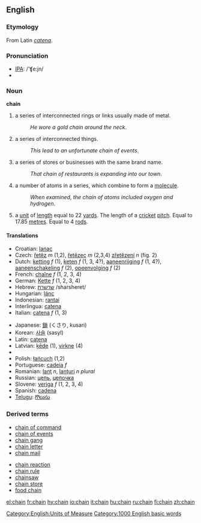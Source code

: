 ==English==

===Etymology===
From Latin ''[[catena]]''.

===Pronunciation===
*[[w:IPA|IPA]]: /'ʧe:jn/
*{{audio|en-us-chain.ogg|Audio (US)}}

===Noun===
'''chain'''
#a series of interconnected rings or links usually made of metal. 
#:''He wore a gold chain around the neck''.
#a series of interconnected things.
#:''This lead to an unfortunate chain of events''.
#a series of stores or businesses with the same brand name.
#:''That chain of restaurants is expanding into our town''.
#a number of atoms in a series, which combine to form a [[molecule]].
#:''When examined, the chain of atoms included oxygen and hydrogen''.
#a [[unit]] of [[length]] equal to 22 [[yard]]s. The length of a [[cricket]] [[pitch]]. Equal to 17.85 [[metre]]s. Equal to 4 [[rod]]s.

====Translations====
{{top}}
*Croatian: [[lanac]]
*Czech: [[řetěz]] ''m'' (1,2), [[řetězec]] ''m'' (2,3,4) [[zřetězení]] ''n'' (fig. 2)
*Dutch: [[ketting]] ''f'' (1), [[keten]] ''f'' (1, 3, 4?), [[aaneenrijging]] ''f'' (1, 4?), [[aaneenschakeling]] ''f'' (2), [[opeenvolging]] ''f'' (2)
*French: [[chaîne]] ''f'' (1, 2, 3, 4)
*German: [[Kette]] ''f'' (1, 2, 3, 4)
*Hebrew: [[:he:שרשרת|שרשרת]] /sharsheret/
*Hungarian: [[lánc]]
*Indonesian: [[rantai]]
*Interlingua: [[catena]]
*Italian: [[catena#Italian|catena]] ''f'' (1, 3)
{{mid}}
*Japanese: [[鎖]] (くさり, kusari)
*Korean: [[:ko:사슬|사슬]] (sasyl) 
*Latin: [[catena#Latin|catena]]
*Latvian: [[ķēde]] {{f}} (1), [[virkne]] {{f}} (4)
*{{Malayalam|ചങ്ങല}}
*Polish: [[łańcuch]] (1,2)
*Portuguese: [[cadeia]] ''f''
*Romanian: [[lanţ]] ''n'', [[lanţuri]] ''n plural''
*Russian: [[:ru:цепь|цепь]], [[:ru:цепочка|цепочка]]
*Slovene: [[veriga]] ''f'' (1, 2, 3, 4)
*Spanish: [[cadena]]
*[[Telugu]]: [[గొలుసు]]
{{bottom}}

===Derived terms===
{{top2}}
*[[chain of command]]
*[[chain of events]]
*[[chain gang]]
*[[chain letter]]
*[[chain mail]]
{{mid2}}
*[[chain reaction]]
*[[chain rule]]
*[[chainsaw]]
*[[chain store]]
*[[food chain]]
{{bottom}}

[[Category:English:Units of Measure]]
[[Category:1000 English basic words]]

[[el:chain]]
[[fr:chain]]
[[hy:chain]]
[[io:chain]]
[[it:chain]]
[[hu:chain]]
[[ru:chain]]
[[fi:chain]]
[[zh:chain]]